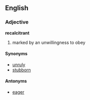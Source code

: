 ==English==

===Adjective===
'''recalcitrant'''

# marked by an unwillingness to obey

====Synonyms====
* [[unruly]]
* [[stubborn]]

====Antonyms====
*[[eager]]